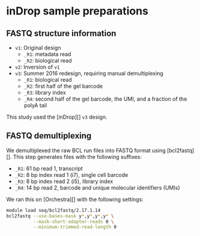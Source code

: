# inDrop sample preparations

## FASTQ structure information

- `v1`: Original design
    - `_R1`: metadata read
    - `_R2`: biological read
- `v2`: Inversion of `v1`
- `v3`: Summer 2016 redesign, requiring manual demultiplexing
    - `_R1`: biological read
    - `_R2`: first half of the gel barcode
    - `_R3`: library index
    - `_R4`: second half of the gel barcode, the UMI, and a fraction of the
             polyA tail

This study used the [inDrop][] `v3` design.


## FASTQ demultiplexing

We demultiplexed the raw BCL run files into FASTQ format using [bcl2fastq][].
This step generates files with the following suffixes:

- `_R1`: 61 bp read 1, transcript
- `_R2`: 8 bp index read 1 (i7), single cell barcode
- `_R3`: 8 bp index read 2 (i5), library index
- `_R4`: 14 bp read 2, barcode and unique molecular identifiers (UMIs)

We ran this on [Orchestra][] with the following settings:

```bash
module load seq/bcl2fastq/2.17.1.14
bcl2fastq --use-bases-mask y*,y*,y*,y* \
          --mask-short-adapter-reads 0 \
          --minimum-trimmed-read-length 0
```
